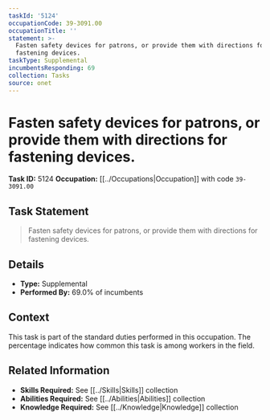 ```yaml
---
taskId: '5124'
occupationCode: 39-3091.00
occupationTitle: ''
statement: >-
  Fasten safety devices for patrons, or provide them with directions for
  fastening devices.
taskType: Supplemental
incumbentsResponding: 69
collection: Tasks
source: onet
---
```

# Fasten safety devices for patrons, or provide them with directions for fastening devices.

**Task ID:** 5124
**Occupation:** [[../Occupations|Occupation]] with code `39-3091.00`

## Task Statement

> Fasten safety devices for patrons, or provide them with directions for fastening devices.

## Details

- **Type:** Supplemental
- **Performed By:** 69.0% of incumbents

## Context

This task is part of the standard duties performed in this occupation. The percentage indicates how common this task is among workers in the field.

## Related Information

- **Skills Required:** See [[../Skills|Skills]] collection
- **Abilities Required:** See [[../Abilities|Abilities]] collection
- **Knowledge Required:** See [[../Knowledge|Knowledge]] collection
